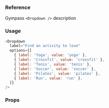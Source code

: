 ### Reference

Gympass `<Dropdown />` description

### Usage

```javascript type=expo
<Dropdown
  label="Find an activity to love"
  options={[
    { label: 'Yoga', value: 'yoga' },
    { label: 'Crossfit', value: 'crossfit' },
    { label: 'Tenis', value: 'tenis' },
    { label: 'Soccer', value: 'soccer' },
    { label: 'Pilates', value: 'pilates' },
    { label: 'Run', value: 'run' },
  ]}
/>
```

### Props

<PropsTable component="Dropdown" platform="native" />
